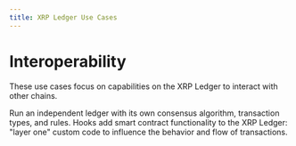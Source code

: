 ```yaml
---
title: XRP Ledger Use Cases
---
```


# Interoperability

These use cases focus on capabilities on the XRP Ledger to interact with other chains.

<XRPLCardDeck cols="1/3">
  <DeckCard title="Sidechains (Beta)" to="sidechains.md">
    Run an independent ledger with its own consensus algorithm, transaction types, and rules.
  </DeckCard>
  <DeckCard title="XRPL Hooks" to="https://xrpl-hooks.readme.io/" external>
    Hooks add smart contract functionality to the XRP Ledger: "layer one" custom code to influence the behavior and flow of transactions.
  </DeckCard>
</XRPLCardDeck>